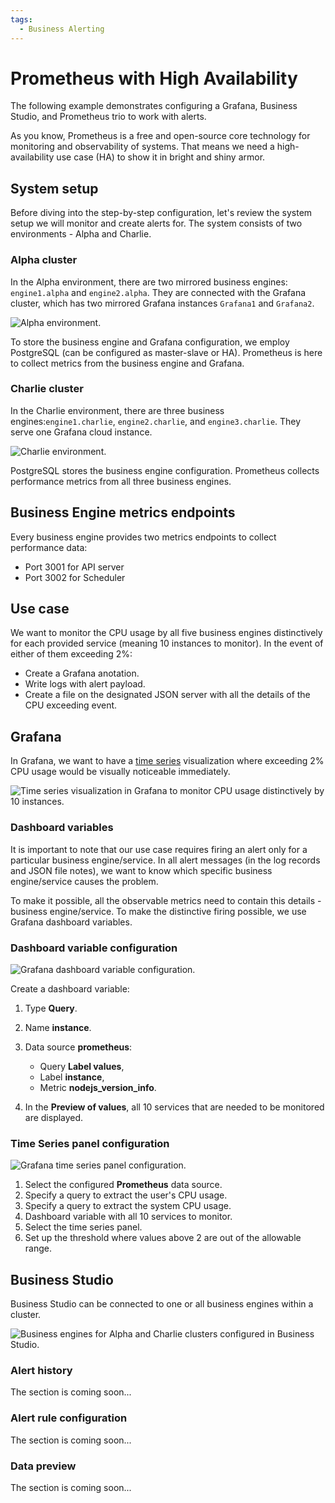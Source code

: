```yaml
---
tags:
  - Business Alerting
---
```



# Prometheus with High Availability

The following example demonstrates configuring a Grafana, Business Studio, and Prometheus trio to work with alerts.

As you know, Prometheus is a free and open-source core technology for monitoring and observability of systems. That means we need a high-availability use case (HA) to show it in bright and shiny armor.

## System setup

Before diving into the step-by-step configuration, let's review the system setup we will monitor and create alerts for. The system consists of two environments - Alpha and Charlie.

### Alpha cluster

In the Alpha environment, there are two mirrored business engines: `engine1.alpha` and `engine2.alpha`. They are connected with the Grafana cluster, which has two mirrored Grafana instances `Grafana1` and `Grafana2`.

<Image title="Alpha environment." src="/img/big/business-alerting/alpha.png" />

To store the business engine and Grafana configuration, we employ PostgreSQL (can be configured as master-slave or HA). Prometheus is here to collect metrics from the business engine and Grafana.

### Charlie cluster

In the Charlie environment, there are three business engines:`engine1.charlie`, `engine2.charlie`, and `engine3.charlie`. They serve one Grafana cloud instance.

<Image
  title="Charlie environment."
  src="/img/big/business-alerting/charlie.png"
/>

PostgreSQL stores the business engine configuration. Prometheus collects performance metrics from all three business engines.

## Business Engine metrics endpoints

Every business engine provides two metrics endpoints to collect performance data:

- Port 3001 for API server
- Port 3002 for Scheduler

## Use case

We want to monitor the CPU usage by all five business engines distinctively for each provided service (meaning 10 instances to monitor). In the event of either of them exceeding 2%:

- Create a Grafana anotation.
- Write logs with alert payload.
- Create a file on the designated JSON server with all the details of the CPU exceeding event.

## Grafana

In Grafana, we want to have a [time series](https://youtu.be/YpOazX67GSo?si=JI0c0V4eocKAvy2S) visualization where exceeding 2% CPU usage would be visually noticeable immediately.

<Image
  title="Time series visualization in Grafana to monitor CPU usage distinctively by 10 instances."
  src="/img/big/business-alerting/time-series-look.png"
/>

### Dashboard variables

It is important to note that our use case requires firing an alert only for a particular business engine/service. In all alert messages (in the log records and JSON file notes), we want to know which specific business engine/service causes the problem.

To make it possible, all the observable metrics need to contain this details - business engine/service. To make the distinctive firing possible, we use Grafana dashboard variables.

### Dashboard variable configuration

<Image
  title="Grafana dashboard variable configuration."
  src="/img/big/business-alerting/dashboard-var-conf.png"
/>

Create a dashboard variable:

1. Type **Query**.
2. Name **instance**.
3. Data source **prometheus**:

   - Query **Label values**,
   - Label **instance**,
   - Metric **nodejs_version_info**.

4. In the **Preview of values**, all 10 services that are needed to be monitored are displayed.

### Time Series panel configuration

<Image
  title="Grafana time series panel configuration."
  src="/img/big/business-alerting/time-series-conf.png"
/>

1. Select the configured **Prometheus** data source.
2. Specify a query to extract the user's CPU usage.
3. Specify a query to extract the system CPU usage.
4. Dashboard variable with all 10 services to monitor.
5. Select the time series panel.
6. Set up the threshold where values above 2 are out of the allowable range.

## Business Studio

Business Studio can be connected to one or all business engines within a cluster.

<Image
  title="Business engines for Alpha and Charlie clusters configured in Business Studio."
  src="/img/big/business-alerting/business-studio-5-be.png"
/>

### Alert history

The section is coming soon...

### Alert rule configuration

The section is coming soon...

### Data preview

The section is coming soon...
